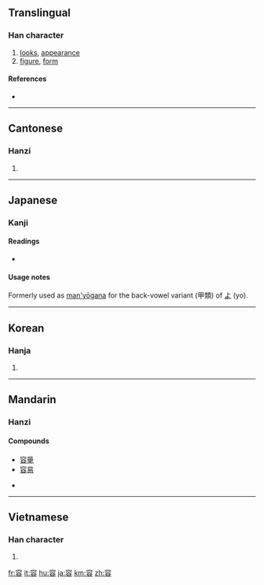 ==Translingual==

===Han character===
{{Han char|rn=40|rad=宀|as=07|sn=10|four=3060<sub>8</sub>|canj=十金人口 (JCOR)}}

# [[looks]], [[appearance]]
# [[figure]], [[form]]

====References====
* {{Han ref|kx=0287.030|dkj=07172|dj=0567.030|hdz=20933.170|uh=5BB9|ud=23481|bh=AE65|bd=44645}}

----

==Cantonese==

===Hanzi===
{{yue-hanzi|jyut=|y=yung4}}

# {{defn|Cantonese|sort=宀07}}

----

==Japanese==

===Kanji===
{{ja-kanji|grade=5|rs=宀07}}

====Readings====
* {{ja-readings|kanon=[[よう]] (yō)|goon=[[ゆう]] (yū)|kun=[[いれる]] (ireru), [[ゆるす]] (yurusu), [[かたち]] (katachi)}}

====Usage notes====
Formerly used as [[man'yōgana]] for the back-vowel variant (甲類) of [[よ]] (yo).

----

==Korean==

===Hanja===
{{ko-hanja|hangeul=용|rv=yong|mr=yong}}

# {{defn|Korean|sort=宀07}}

----

==Mandarin==

===Hanzi===
{{cmn-hanzi|pin=[[róng]] ([[rong2]])|wg=jung<sup>2</sup>}}

====Compounds====
* [[容量]]
* [[容易]]

* {{defn|Mandarin|sort=宀07}}

----

==Vietnamese==

===Han character===
{{vi-hantu|[[dung]], [[dong]], [[doòng]], [[gióng]], [[giông]], [[ròng]], [[rông]], [[rung]]|rs=宀07}}

# {{defn|Vietnamese|sort=宀07}}

[[fr:容]]
[[it:容]]
[[hu:容]]
[[ja:容]]
[[km:容]]
[[zh:容]]